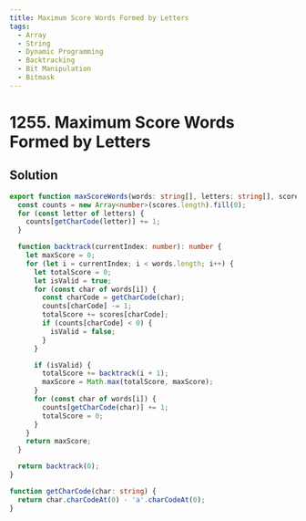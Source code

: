 ```yaml
---
title: Maximum Score Words Formed by Letters
tags:
  - Array
  - String
  - Dynamic Programming
  - Backtracking
  - Bit Manipulation
  - Bitmask
---
```


# 1255. Maximum Score Words Formed by Letters

<Badges>
  <LevelBadge level="hard" />
  <TopicBadge name="Array" slug="array" />
  <TopicBadge name="String" slug="string" />
  <TopicBadge name="Dynamic Programming" slug="dynamic-programming" />
  <TopicBadge name="Backtracking" slug="backtracking" />
  <TopicBadge name="Bit Manipulation" slug="bit-manipulation" />
  <TopicBadge name="Bitmask" slug="bitmask" />
</Badges>

## Solution

```typescript filename="solution.ts" copy
export function maxScoreWords(words: string[], letters: string[], scores: number[]): number {
  const counts = new Array<number>(scores.length).fill(0);
  for (const letter of letters) {
    counts[getCharCode(letter)] += 1;
  }

  function backtrack(currentIndex: number): number {
    let maxScore = 0;
    for (let i = currentIndex; i < words.length; i++) {
      let totalScore = 0;
      let isValid = true;
      for (const char of words[i]) {
        const charCode = getCharCode(char);
        counts[charCode] -= 1;
        totalScore += scores[charCode];
        if (counts[charCode] < 0) {
          isValid = false;
        }
      }

      if (isValid) {
        totalScore += backtrack(i + 1);
        maxScore = Math.max(totalScore, maxScore);
      }
      for (const char of words[i]) {
        counts[getCharCode(char)] += 1;
        totalScore = 0;
      }
    }
    return maxScore;
  }

  return backtrack(0);
}

function getCharCode(char: string) {
  return char.charCodeAt(0) - 'a'.charCodeAt(0);
}
```

<ProblemLink
  codingSite="leetcode"
  href="https://leetcode.com/problems/maximum-score-words-formed-by-letters"
  title="Maximum Score Words Formed by Letters"
/>
